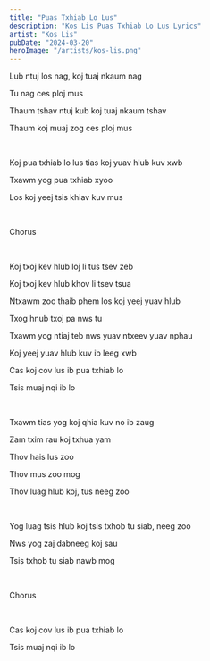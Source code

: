 ```yaml
---
title: "Puas Txhiab Lo Lus"
description: "Kos Lis Puas Txhiab Lo Lus Lyrics"
artist: "Kos Lis"
pubDate: "2024-03-20"
heroImage: "/artists/kos-lis.png"
---
```


Lub ntuj los nag, koj tuaj nkaum nag

Tu nag ces ploj mus

Thaum tshav ntuj kub koj tuaj nkaum tshav

Thaum koj muaj zog ces ploj mus

<br />

Koj pua txhiab lo lus tias koj yuav hlub kuv xwb

Txawm yog pua txhiab xyoo

Los koj yeej tsis khiav kuv mus

<br />

Chorus

<br />

Koj txoj kev hlub loj li tus tsev zeb

Koj txoj kev hlub khov li tsev tsua

Ntxawm zoo thaib phem los koj yeej yuav hlub

Txog hnub txoj pa nws tu

Txawm yog ntiaj teb nws yuav ntxeev yuav nphau

Koj yeej yuav hlub kuv ib leeg xwb

Cas koj cov lus ib pua txhiab lo

Tsis muaj nqi ib lo

<br />

Txawm tias yog koj qhia kuv no ib zaug

Zam txim rau koj txhua yam

Thov hais lus zoo

Thov mus zoo mog

Thov luag hlub koj, tus neeg zoo

<br />

Yog luag tsis hlub koj tsis txhob tu siab, neeg zoo

Nws yog zaj dabneeg koj sau

Tsis txhob tu siab nawb mog

<br />

Chorus

<br />

Cas koj cov lus ib pua txhiab lo

Tsis muaj nqi ib lo
